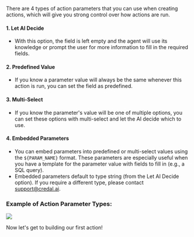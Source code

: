 
There are 4 types of action parameters that you can use when creating actions, which will give you strong control over how actions are run.

#### 1. Let AI Decide 
- With this option, the field is left empty and the agent will use its knowledge or prompt the user for more information to fill in the required fields.

#### 2. Predefined Value
- If you know a parameter value will always be the same whenever this action is run, you can set the field as predefined.

#### 3. Multi-Select
- If you know the parameter's value will be one of multiple options, you can set these options with multi-select and let the AI decide which to use.

#### 4. Embedded Parameters
- You can embed parameters into predefined or multi-select values using the `${PARAM_NAME}` format.
These parameters are especially useful when you have a template for the parameter value with fields to fill in (e.g., a SQL query).
- Embedded parameters default to type string (from the Let AI Decide option). If you require a different type, please contact support@credal.ai.

### Example of Action Parameter Types:

<Frame>
  <img src="/docs/assets/actions/param-types.png" />
</Frame>

Now let's get to building our first action!